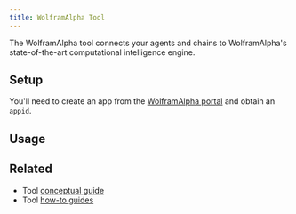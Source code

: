 ```yaml
---
title: WolframAlpha Tool
---
```


The WolframAlpha tool connects your agents and chains to WolframAlpha's state-of-the-art computational intelligence engine.

## Setup

You'll need to create an app from the [WolframAlpha portal](https://developer.wolframalpha.com/) and obtain an `appid`.

## Usage


<Wolframalpha />

## Related

- Tool [conceptual guide](/oss/javascript/langchain/tools)
- Tool [how-to guides](/oss/javascript/langchain/tools)
